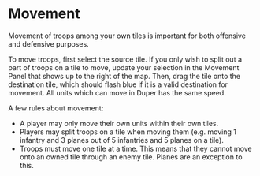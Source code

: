 # Movement

Movement of troops among your own tiles is important for both offensive and defensive purposes.

To move troops, first select the source tile. If you only wish to split out a part of troops on a tile to move, update your selection in the Movement Panel that shows up to the right of the map. Then, drag the tile onto the destination tile, which should flash blue if it is a valid destination for movement. All units which can move in Duper has the same speed.

A few rules about movement:

- A player may only move their own units within their own tiles.
- Players may split troops on a tile when moving them (e.g. moving 1 infantry and 3 planes out of 5 infantries and 5 planes on a tile).
- Troops must move one tile at a time. This means that they cannot move onto an owned tile through an enemy tile. Planes are an exception to this.
